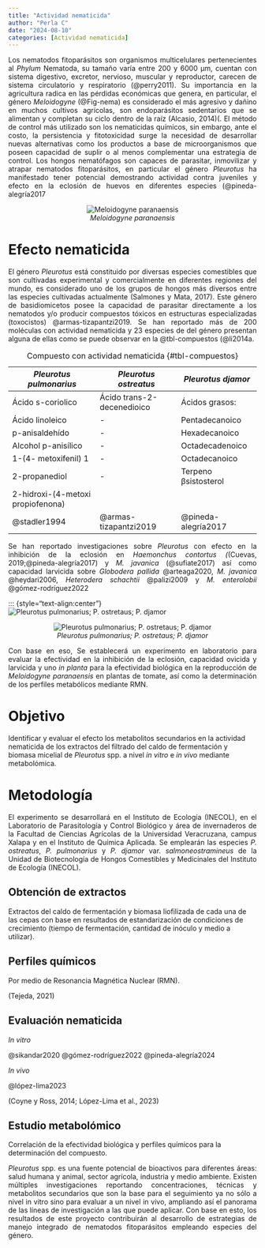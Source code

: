 ```yaml
---
title: "Actividad nematicida"
author: "Perla C"
date: "2024-08-10"
categories: [Actividad nematicida]
---
```


::: {style="text-align:justify"} 
Los nematodos fitoparásitos son organismos multicelulares pertenecientes al *Phylum* Nematoda, su tamaño varía entre 200 y 6000 µm, cuentan con sistema digestivo, excretor, nervioso, muscular y reproductor, carecen de sistema circulatorio y respiratorio (@perry2011). Su importancia en la agricultura radica en las pérdidas económicas que genera, en particular, el género *Meloidogyne* (@Fig-nema) es considerado el más agresivo y dañino en muchos cultivos agrícolas, son endoparásitos sedentarios que se alimentan y completan su ciclo dentro de la raíz (Alcasio, 2014)(. El método de control más utilizado son los nematicidas químicos, sin embargo, ante el costo, la persistencia y fitotoxicidad surge la necesidad de desarrollar nuevas alternativas como los productos a base de microorganismos que poseen capacidad de suplir o al menos complementar una estrategia de control. Los hongos nematófagos son capaces de parasitar, inmovilizar y atrapar nematodos fitoparásitos, en particular el género *Pleurotus* ha manifestado tener potencial demostrando actividad contra juveniles y efecto en la eclosión de huevos en diferentes especies (@pineda-alegría2017

::: {style="text-align:center"}
![*Meloidogyne paranaensis*](nema.png){#Fig-nema}
:::


# Efecto nematicida

El género *Pleurotus* está constituido por diversas especies comestibles que son cultivadas experimental y comercialmente en diferentes regiones del mundo, es considerado uno de los grupos de hongos más diversos entre las especies cultivadas actualmente (Salmones y Mata, 2017). Este género de basidiomicetos posee la capacidad de parasitar directamente a los nematodos y/o producir compuestos tóxicos en estructuras especializadas (toxocistos) @armas-tizapantzi2019. Se han reportado más de 200 moléculas con actividad nematicida y 23 especies de del género presentan alguna de ellas como se puede observar en la @tbl-compuestos (@li2014a.
:::

::: {style="text-align:center"}
:Compuesto con actividad nematicida {#tbl-compuestos}

|*Pleurotus pulmonarius*|*Pleurotus ostreatus*|*Pleurotus djamor*|
|-----------------------|---------------------|------------------|
|Ácido s-coriolico|Ácido trans-2-decenedioico| Ácidos grasos:
|Ácido linoleico|-| Pentadecanoico
|p-anisaldehído|-|Hexadecanoico
|Alcohol p-anisílico|-|Octadecadenoico
|1-(4- metoxifenil) 1|-|Octadecanoico
|2-propanediol|-|Terpeno βsistosterol
|2-hidroxi-(4-metoxi propiofenona)|
|@stadler1994|@armas-tizapantzi2019|@pineda-alegría2017
:::

::: {style="text-align:justify"}
Se han reportado investigaciones sobre *Pleurotus* con efecto en la inhibición de la eclosión en *Haemonchus contortus (*(Cuevas, 2019;@pineda-alegría2017) y *M. javanica* (@sufiate2017) así como capacidad larvicida sobre *Globodera pallida* @arteaga2020, *M. javanica* @heydari2006, *Heterodera schachtii* @palizi2009 y *M. enterolobii* @gómez-rodríguez2022
:::

::: {style="text-align:center"}
![*Pleurotus pulmonarius; P. ostretaus; P. djamor*](pleu2.png)

::: {style="text-align:center"}
![*Pleurotus pulmonarius; P. ostretaus; P. djamor*](pleu2.png)
:::

::: {style="text-align:justify"}
Con base en eso, Se establecerá un experimento en laboratorio para evaluar la efectividad en la inhibición de la eclosión, capacidad ovicida y larvicida y uno _in planta_ para la efectividad biológica en la reproducción de _Meloidogyne paranaensis_ en plantas de tomate, así como la determinación de los perfiles metabólicos mediante RMN. 
:::

# Objetivo

Identificar y evaluar el efecto los metabolitos secundarios en la actividad nematicida de los extractos del filtrado del caldo de fermentación y biomasa micelial de *Pleurotus* spp. a nivel *in vitro* e *in vivo* mediante metabolómica.

# Metodología

::: {style="text-align:justify"}
El experimento se desarrollará en el Instituto de Ecología (INECOL), en el Laboratorio de Parasitología y Control Biológico y área de invernaderos de la Facultad de Ciencias Agrícolas de la Universidad Veracruzana, campus Xalapa y en el Instituto de Química Aplicada. Se emplearán las especies *P. ostreatus*, *P. pulmonarius* y *P. djamor* var. *salmoneostramineus* de la Unidad de Biotecnología de Hongos Comestibles y Medicinales del Instituto de Ecología (INECOL).
:::

::: panel-tabset
## Obtención de extractos

Extractos del caldo de fermentación y biomasa liofilizada de cada una de las cepas con base en resultados de estandarización de condiciones de crecimiento (tiempo de fermentación, cantidad de inóculo y medio a utilizar).

## Perfiles químicos

Por medio de Resonancia Magnética Nuclear (RMN).

(Tejeda, 2021)

## Evaluación nematicida

*In vitro*


@sikandar2020 @gómez-rodríguez2022 @pineda-alegría2024

*In vivo*


@lópez-lima2023

(Coyne y Ross, 2014; López-Lima et al., 2023)

## Estudio metabolómico

Correlación de la efectividad biológica y perfiles químicos para la determinación del compuesto. 
:::



::: {style="text-align:justify"}
_Pleurotus_ spp. es una fuente potencial de bioactivos para diferentes áreas: salud humana y animal, sector agrícola, industria y medio ambiente. Existen múltiples investigaciones reportando concentraciones, técnicas y metabolitos secundarios que son la base para el seguimiento ya no sólo a nivel in vitro sino para evaluar a un nivel in vivo, ampliando así el panorama de las líneas de investigación a las que puede aplicar. Con base en esto, los resultados de este proyecto contribuirán al desarrollo de estrategias de manejo integrado de nematodos fitoparásitos empleando especies del género.
::: 
